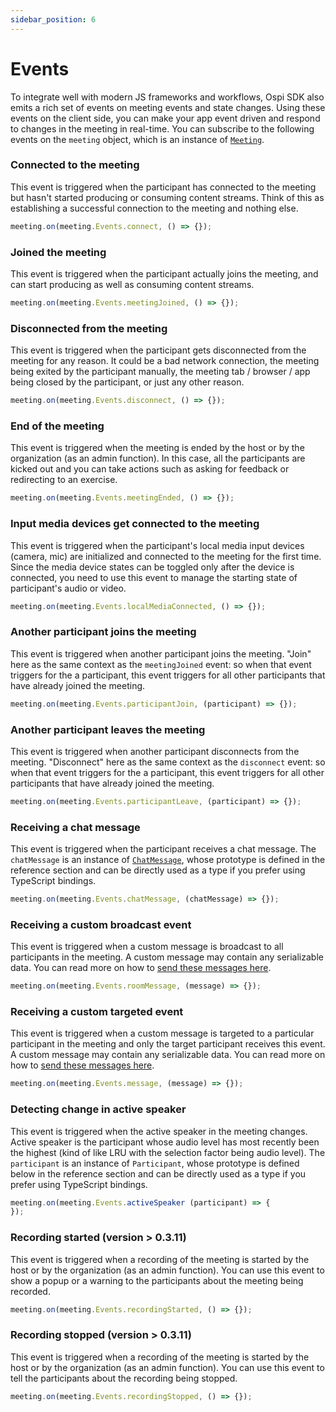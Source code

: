 ```yaml
---
sidebar_position: 6
---
```


# Events

To integrate well with modern JS frameworks and workflows, Ospi SDK also emits a
rich set of events on meeting events and state changes. Using these events on
the client side, you can make your app event driven and respond to changes in
the meeting in real-time. You can subscribe to the following events on the
`meeting` object, which is an instance of [`Meeting`](./reference/meeting).

### Connected to the meeting

This event is triggered when the participant has connected to the meeting but
hasn't started producing or consuming content streams. Think of this as
establishing a successful connection to the meeting and nothing else.

```javascript
meeting.on(meeting.Events.connect, () => {});
```

### Joined the meeting

This event is triggered when the participant actually joins the meeting, and can
start producing as well as consuming content streams.

```javascript
meeting.on(meeting.Events.meetingJoined, () => {});
```

### Disconnected from the meeting

This event is triggered when the participant gets disconnected from the meeting
for any reason. It could be a bad network connection, the meeting being exited
by the participant manually, the meeting tab / browser / app being closed by the
participant, or just any other reason.

```javascript
meeting.on(meeting.Events.disconnect, () => {});
```

### End of the meeting

This event is triggered when the meeting is ended by the host or by the
organization (as an admin function). In this case, all the participants are
kicked out and you can take actions such as asking for feedback or redirecting
to an exercise.

```javascript
meeting.on(meeting.Events.meetingEnded, () => {});
```

### Input media devices get connected to the meeting

This event is triggered when the participant's local media input devices
(camera, mic) are initialized and connected to the meeting for the first time.
Since the media device states can be toggled only after the device is connected,
you need to use this event to manage the starting state of participant's audio
or video.

```javascript
meeting.on(meeting.Events.localMediaConnected, () => {});
```

### Another participant joins the meeting

This event is triggered when another participant joins the meeting. "Join" here
as the same context as the `meetingJoined` event: so when that event triggers
for the a participant, this event triggers for all other participants that have
already joined the meeting.

```javascript
meeting.on(meeting.Events.participantJoin, (participant) => {});
```

### Another participant leaves the meeting

This event is triggered when another participant disconnects from the meeting.
"Disconnect" here as the same context as the `disconnect` event: so when that
event triggers for the a participant, this event triggers for all other
participants that have already joined the meeting.

```javascript
meeting.on(meeting.Events.participantLeave, (participant) => {});
```

### Receiving a chat message

This event is triggered when the participant receives a chat message. The
`chatMessage` is an instance of [`ChatMessage`](./reference/chat-message), whose
prototype is defined in the reference section and can be directly used as a type
if you prefer using TypeScript bindings.

```javascript
meeting.on(meeting.Events.chatMessage, (chatMessage) => {});
```

### Receiving a custom broadcast event

This event is triggered when a custom message is broadcast to all participants
in the meeting. A custom message may contain any serializable data. You can read
more on how to
[send these messages here](./advanced-usage#send-a-custom-message-to-other-participants-in-the-meeting-p2p-message--data-exchange).

```javascript
meeting.on(meeting.Events.roomMessage, (message) => {});
```

### Receiving a custom targeted event

This event is triggered when a custom message is targeted to a particular
participant in the meeting and only the target participant receives this event.
A custom message may contain any serializable data. You can read more on how to
[send these messages here](./advanced-usage#send-a-custom-message-to-other-participants-in-the-meeting-p2p-message--data-exchange).

```javascript
meeting.on(meeting.Events.message, (message) => {});
```

### Detecting change in active speaker

This event is triggered when the active speaker in the meeting changes. Active
speaker is the participant whose audio level has most recently been the highest
(kind of like LRU with the selection factor being audio level). The
`participant` is an instance of `Participant`, whose prototype is defined below
in the reference section and can be directly used as a type if you prefer using
TypeScript bindings.

```javascript
meeting.on(meeting.Events.activeSpeaker (participant) => {
});
```

### Recording started (version > 0.3.11)

This event is triggered when a recording of the meeting is started by the host
or by the organization (as an admin function). You can use this event to show a
popup or a warning to the participants about the meeting being recorded.

```javascript
meeting.on(meeting.Events.recordingStarted, () => {});
```

### Recording stopped (version > 0.3.11)

This event is triggered when a recording of the meeting is started by the host
or by the organization (as an admin function). You can use this event to tell
the participants about the recording being stopped.

```javascript
meeting.on(meeting.Events.recordingStopped, () => {});
```
